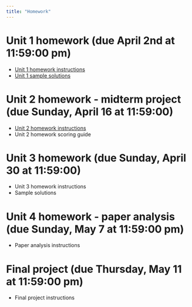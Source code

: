 ```yaml
---
title: "Homework"
---
```


# Unit 1 homework (due April 2nd at 11:59:00 pm)

-   [Unit 1 homework instructions](homeworks/Homework 1/homework1.zip)
-   [Unit 1 sample solutions](homeworks/Homework 1/homework1.solutions.zip)

# Unit 2 homework - midterm project (due Sunday, April 16 at 11:59:00)

-   [Unit 2 homework instructions](homeworks/Midterm/midterm.zip)
-   Unit 2 homework scoring guide

# Unit 3 homework (due Sunday, April 30 at 11:59:00)

-   Unit 3 homework instructions
-   Sample solutions

# Unit 4 homework - paper analysis (due Sunday, May 7 at 11:59:00 pm)

-   Paper analysis instructions

# Final project (due Thursday, May 11 at 11:59:00 pm)

-   Final project instructions
